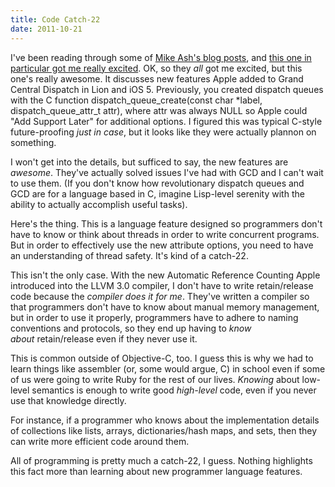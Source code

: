 ```yaml
---
title: Code Catch-22
date: 2011-10-21
---
```



I've been reading through some of [Mike Ash's blog posts](http://www.mikeash.com/pyblog), and [this one in particular got me really excited](http://www.mikeash.com/pyblog/friday-qa-2011-10-14-whats-new-in-gcd.html). OK, so they _all_&nbsp;got me excited, but this one's really awesome. It discusses new features Apple added to Grand Central Dispatch in Lion and iOS 5. Previously, you created dispatch queues with the C function dispatch\_queue\_create(const char \*label, dispatch\_queue\_attr\_t attr), where attr was always NULL so Apple could "Add Support Later" for additional options. I figured this was typical C-style future-proofing _just in case_, but it looks like they were actually plannon on something.

I won't get into the details, but sufficed to say, the new features are _awesome_. They've actually solved issues I've had with GCD and I can't wait to use them. (If you don't know how revolutionary dispatch queues and GCD are for a language based in C, imagine Lisp-level serenity with the ability to actually accomplish useful tasks).

Here's the thing. This is a language feature designed so programmers don't have to know or think about threads in order to write concurrent programs. But in order to effectively use the new attribute options, you need to have an understanding of thread safety. It's kind of a catch-22.

This isn't the only case. With the new Automatic Reference Counting Apple introduced into the LLVM 3.0 compiler, I don't have to write retain/release code because the _compiler does it for me_. They've written a compiler so that programmers don't have to know about manual memory management, but in order to use it properly, programmers have to adhere to naming conventions and protocols, so they end up having to _know about_&nbsp;retain/release even if they never use it.

This is common outside of Objective-C, too. I guess this is why we had to learn things like assembler (or, some would argue, C) in school even if some of us were going to write Ruby for the rest of our lives. _Knowing_&nbsp;about low-level semantics is enough to write good _high-level_&nbsp;code, even if you never use that knowledge directly.

For instance, if a programmer who knows about the implementation details of collections like lists, arrays, dictionaries/hash maps, and sets, then they can write more efficient code around them.

All of programming is pretty much a catch-22, I guess. Nothing highlights this fact more than learning about new programmer language features.


  